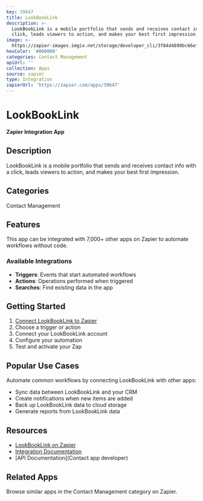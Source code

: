 ```yaml
---
key: 39647
title: LookBookLink
description: >-
  LookBookLink is a mobile portfolio that sends and receives contact info with a
  click, leads viewers to action, and makes your best first impression.
image: >-
  https://zapier-images.imgix.net/storage/developer_cli/3f84d4890bc66efc577054be07ca9f9a.png?auto=format%2Ccompress&ixlib=python-3.0.0&q=50
hexColor: '#000000'
categories: Contact Management
apiUrl: ''
collection: Apps
source: zapier
type: Integration
zapierUrl: 'https://zapier.com/apps/39647'
---
```

# LookBookLink

**Zapier Integration App**

## Description

LookBookLink is a mobile portfolio that sends and receives contact info with a click, leads viewers to action, and makes your best first impression.

## Categories

Contact Management

## Features

This app can be integrated with 7,000+ other apps on Zapier to automate workflows without code.

### Available Integrations

- **Triggers**: Events that start automated workflows
- **Actions**: Operations performed when triggered
- **Searches**: Find existing data in the app

## Getting Started

1. [Connect LookBookLink to Zapier](https://zapier.com/apps/39647)
2. Choose a trigger or action
3. Connect your LookBookLink account
4. Configure your automation
5. Test and activate your Zap

## Popular Use Cases

Automate common workflows by connecting LookBookLink with other apps:

- Sync data between LookBookLink and your CRM
- Create notifications when new items are added
- Back up LookBookLink data to cloud storage
- Generate reports from LookBookLink data

## Resources

- [LookBookLink on Zapier](https://zapier.com/apps/39647)
- [Integration Documentation](https://zapier.com/apps/39647/integrations)
- [API Documentation](Contact app developer)

## Related Apps

Browse similar apps in the Contact Management category on Zapier.
